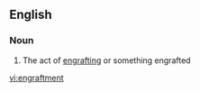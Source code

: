 ==English==

===Noun===
{{en-noun}}

# The act of [[engraft]]ing or something engrafted

[[vi:engraftment]]